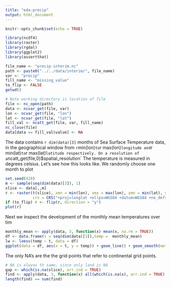 ```yaml
---
title: "eda-precip"
output: html_document
---
```


```r
knitr::opts_chunk$set(echo = TRUE)
```

```r
library(ncdf4)
library(raster)
library(rgdal)
library(ggplot2)
library(assertthat)
```
```r
file_name <- "precip-interim.nc"
path <- paste0("../../data/interim/", file_name)
var <- "precip"
fill_name <- "missing_value"
to_flip <- FALSE
getwd()
```


```r
# Note working directory is location of file
file <- nc_open(path)
data <- ncvar_get(file, var)
lon <- ncvar_get(file, "lon")
lat <- ncvar_get(file, "lat")
fill_val <- ncatt_get(file, var, fill_name)
nc_close(file)
data[data == fill_val$value] <- NA
```
The data contains `r dim(data)[3]` months of Sea Surface Temperature 
data, in the geographical window from `r `min(lon)` to `r max(lon)`
longitude and `r min(lat)` to `r max(lat)` latitude respectively.
On a resolution of a `ncatt_get(file,0)$spatial_resolution`
The temperature is measured in degrees celsius.
Let's see how this looks like.
We randomly choose one month to plot

```r
set.seed(420)
m <- sample(seq(dim(data)[3]), 1)
slice <- data[,,m]
r <- raster(t(slice), xmn = min(lon), xmx = max(lon), ymn = min(lat), ymx = max(lat), 
            crs = CRS("+proj=longlat +ellps=WGS84 +datum=WGS84 +no_defs+ towgs84=0,0,0"))
if (to_flip) r <- flip(r, direction = "y")
plot(r)
```
Next we inspect the development of the monthly mean temperatures over tim

```r
monthly_mean <- apply(data, 3, function(x) mean(x, na.rm = TRUE))
df <- data.frame(t = seq(dim(data)[3]),temp =  monthly_mean)
lw <- loess(temp ~ t, data = df)
ggplot(data = df, aes(x = t, y = temp)) + geom_line() + geom_smooth(method = "auto")
```
The only NA's are the the grid points that refer to continental grid points.

```r
# NA is alwyas th same, since only land is NA
gap <- which(is.na(slice), arr.ind = TRUE)
find <- apply(data, 3, function(x) all(which(is.na(x), arr.ind = TRUE) == gap))
length(find) == sum(find)
```